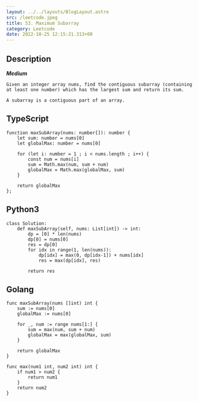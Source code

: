 ```yaml
---
layout: ../../layouts/BlogLayout.astro 
src: /leetcode.jpeg
title: 53. Maximum Subarray
category: Leetcode 
date: 2022-10-25 12:15:21.313+00 
---
```



## Description
***Medium***
```
Given an integer array nums, find the contiguous subarray (containing at least one number) which has the largest sum and return its sum.

A subarray is a contiguous part of an array.
```

## TypeScript
```
function maxSubArray(nums: number[]): number {
    let sum: number = nums[0]
    let globalMax: number = nums[0]

    for (let i: number = 1 ; i < nums.length ; i++) {
        const num = nums[i]
        sum = Math.max(num, sum + num)
        globalMax = Math.max(globalMax, sum)
    }

    return globalMax
};
```

## Python3
```
class Solution:
    def maxSubArray(self, nums: List[int]) -> int:
        dp = [0] * len(nums)
        dp[0] = nums[0] 
        res = dp[0]
        for idx in range(1, len(nums)):
            dp[idx] = max(0, dp[idx-1]) + nums[idx]
            res = max(dp[idx], res)
        
        return res
```

## Golang
```
func maxSubArray(nums []int) int {
    sum := nums[0]
    globalMax := nums[0]

    for _, num := range nums[1:] {
        sum = max(num, sum + num)
        globalMax = max(globalMax, sum)
    }

    return globalMax
}

func max(num1 int, num2 int) int {
    if num1 > num2 {
        return num1
    }
    return num2
}
```
